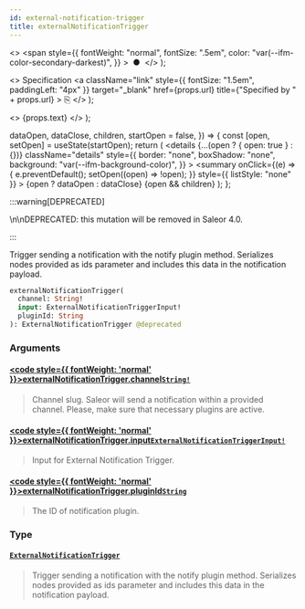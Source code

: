 ```yaml
---
id: external-notification-trigger
title: externalNotificationTrigger
---
```


  <>
    <span
      style={{
        fontWeight: "normal",
        fontSize: ".5em",
        color: "var(--ifm-color-secondary-darkest)",
      }}
    >
      &nbsp;●&nbsp;
    </span>
  </>
);

  <>
    Specification
    <a
      className="link"
      style={{ fontSize: "1.5em", paddingLeft: "4px" }}
      target="\_blank"
      href={props.url}
      title={"Specified by " + props.url}
    >
      ⎘
    </a>
  </>
);

  <>
    <span className={props.class}>{props.text}</span>
  </>
);


  dataOpen,
  dataClose,
  children,
  startOpen = false,
}) => {
  const [open, setOpen] = useState(startOpen);
  return (
    <details
      {...(open ? { open: true } : {})}
      className="details"
      style={{
        border: "none",
        boxShadow: "none",
        background: "var(--ifm-background-color)",
      }}
    >
      <summary
        onClick={(e) => {
          e.preventDefault();
          setOpen((open) => !open);
        }}
        style={{ listStyle: "none" }}
      >
        {open ? dataOpen : dataClose}
      </summary>
      {open && children}
    </details>
  );
};

:::warning[DEPRECATED]

\n\nDEPRECATED: this mutation will be removed in Saleor 4.0.

:::

Trigger sending a notification with the notify plugin method. Serializes nodes provided as ids parameter and includes this data in the notification payload.

<Badge text="Added in Saleor 3.1" class="secondary margin-bottom--sm" />

```graphql
externalNotificationTrigger(
  channel: String!
  input: ExternalNotificationTriggerInput!
  pluginId: String
): ExternalNotificationTrigger @deprecated
```

### Arguments

#### [<code style={{ fontWeight: 'normal' }}>externalNotificationTrigger.<b>channel</b></code>](#)<Bullet />[`String!`](../../../api-reference/miscellaneous/scalars/string) <Badge class="badge badge--secondary" text="non-null"/> <Badge class="badge badge--secondary" text="scalar"/> <Badge class="badge badge--secondary" text="miscellaneous"/>

> Channel slug. Saleor will send a notification within a provided channel. Please, make sure that necessary plugins are active.

#### [<code style={{ fontWeight: 'normal' }}>externalNotificationTrigger.<b>input</b></code>](#)<Bullet />[`ExternalNotificationTriggerInput!`](../../../api-reference/miscellaneous/inputs/external-notification-trigger-input) <Badge class="badge badge--secondary" text="non-null"/> <Badge class="badge badge--secondary" text="input"/> <Badge class="badge badge--secondary" text="miscellaneous"/>

> Input for External Notification Trigger.

#### [<code style={{ fontWeight: 'normal' }}>externalNotificationTrigger.<b>pluginId</b></code>](#)<Bullet />[`String`](../../../api-reference/miscellaneous/scalars/string) <Badge class="badge badge--secondary" text="scalar"/> <Badge class="badge badge--secondary" text="miscellaneous"/>

> The ID of notification plugin.

### Type

#### [`ExternalNotificationTrigger`](../../../api-reference/miscellaneous/objects/external-notification-trigger) <Badge class="badge badge--secondary" text="object"/> <Badge class="badge badge--secondary" text="miscellaneous"/>

> Trigger sending a notification with the notify plugin method. Serializes nodes provided as ids parameter and includes this data in the notification payload.
>
> <Badge text="Added in Saleor 3.1" class="secondary margin-bottom--sm" />
